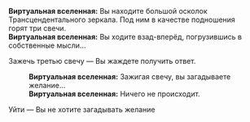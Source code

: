 {{Диалог Начало}}
:'''Виртуальная вселенная:''' Вы находите большой осколок Трансцендентального зеркала. Под ним в качестве подношения горят три свечи.
:'''Виртуальная вселенная:''' Вы ходите взад-вперёд, погрузившись в собственные мысли...
:{{Диалог|Звезда}} Зажечь третью свечу &mdash; Вы жаждете получить ответ.
::'''Виртуальная вселенная:''' Зажигая свечу, вы загадываете желание...
::'''Виртуальная вселенная:''' Ничего не происходит.
:{{Диалог|Звезда}} Уйти &mdash; Вы не хотите загадывать желание
{{Диалог Конец}}